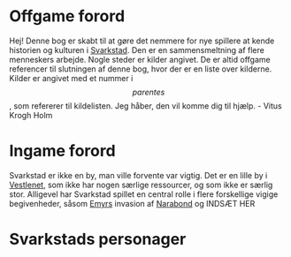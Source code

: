 {{title:Svarkstad - en introduktion}}
{{author:Vitus Krogh Holm}}
{{cover:svarkstad cover.jpg}}
{{pagebreak}}
= Offgame forord =
Hej!
Denne bog er skabt til at gøre det nemmere for nye spillere at kende historien og kulturen i [[Svarkstad]].
Den er en sammensmeltning af flere menneskers arbejde. Nogle steder er kilder angivet. De er altid offgame referencer til slutningen af denne bog, hvor der er en liste over kilderne.
Kilder er angivet med et nummer i \[parentes\], som refererer til kildelisten.
Jeg håber, den vil komme dig til hjælp.
- Vitus Krogh Holm
{{pagebreak}}
= Ingame forord =
Svarkstad er ikke en by, man ville forvente var vigtig. Det er en lille by i [[Vestlenet]], som ikke har nogen særlige ressourcer, og som ikke er særlig stor. 
Alligevel har Svarkstad spillet en central rolle i flere forskellige vigige begivenheder, såsom [[Emyrs]] invasion af [[Narabond]] og INDSÆT HER

{{pagebreak}}
= Svarkstads personager =
{{wiki citros ignis}}